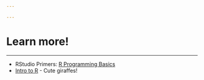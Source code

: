 ```yaml
---

---
```


# Learn more!

<hr>

- RStudio Primers: [R Programming Basics](https://posit.cloud/learn/primers/1.2)
- [Intro to R](https://tinystats.github.io/teacups-giraffes-and-statistics/01_introToR.html) - Cute giraffes!

